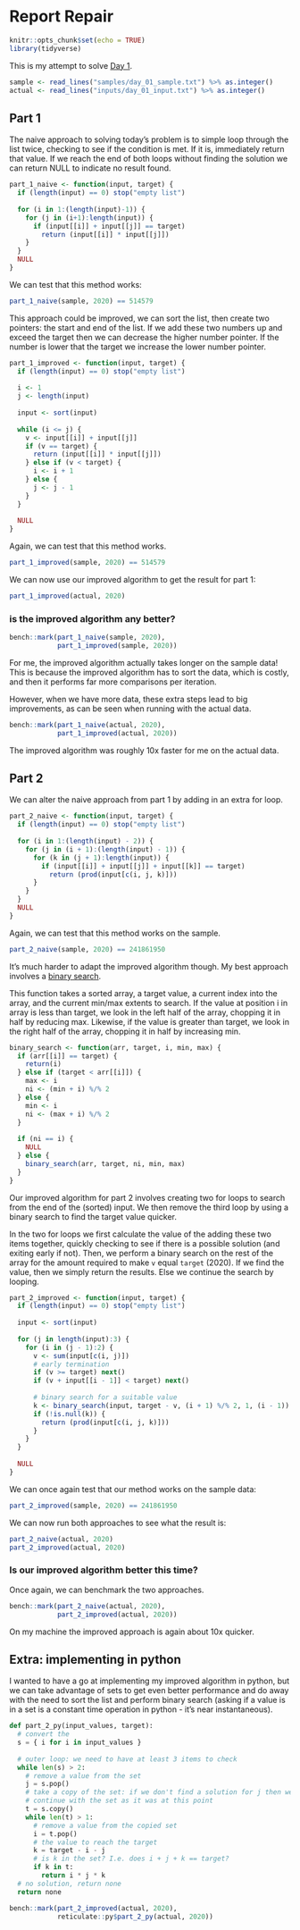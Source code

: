 # Report Repair

```r
knitr::opts_chunk$set(echo = TRUE)
library(tidyverse)
```

This is my attempt to solve [Day 1](https://adventofcode.com/2020/day/1).

```r
sample <- read_lines("samples/day_01_sample.txt") %>% as.integer()
actual <- read_lines("inputs/day_01_input.txt") %>% as.integer()
```

## Part 1

The naive approach to solving today's problem is to simple loop through the list twice, checking to see if the condition
is met. If it is, immediately return that value. If we reach the end of both loops without finding the solution we can
return NULL to indicate no result found.

```r
part_1_naive <- function(input, target) {
  if (length(input) == 0) stop("empty list")
  
  for (i in 1:(length(input)-1)) {
    for (j in (i+1):length(input)) {
      if (input[[i]] + input[[j]] == target)
        return (input[[i]] * input[[j]])
    }
  }
  NULL
}
```

We can test that this method works:
```r
part_1_naive(sample, 2020) == 514579
```

This approach could be improved, we can sort the list, then create two pointers: the start and end of the list. If we
add these two numbers up and exceed the target then we can decrease the higher number pointer. If the number is lower
that the target we increase the lower number pointer.

```r
part_1_improved <- function(input, target) {
  if (length(input) == 0) stop("empty list")
  
  i <- 1
  j <- length(input)
  
  input <- sort(input)
  
  while (i <= j) {
    v <- input[[i]] + input[[j]]
    if (v == target) {
      return (input[[i]] * input[[j]])
    } else if (v < target) {
      i <- i + 1
    } else {
      j <- j - 1
    }
  }
  
  NULL
}
```

Again, we can test that this method works.

```r
part_1_improved(sample, 2020) == 514579
```

We can now use our improved algorithm to get the result for part 1:

```r
part_1_improved(actual, 2020)
```

### is the improved algorithm any better?

```r
bench::mark(part_1_naive(sample, 2020),
            part_1_improved(sample, 2020))
```

For me, the improved algorithm actually takes longer on the sample data! This is because the improved algorithm has to
sort the data, which is costly, and then it performs far more comparisons per iteration.

However, when we have more data, these extra steps lead to big improvements, as can be seen when running with the actual
data.

```r
bench::mark(part_1_naive(actual, 2020),
            part_1_improved(actual, 2020))
```

The improved algorithm was roughly 10x faster for me on the actual data.

## Part 2

We can alter the naive approach from part 1 by adding in an extra for loop.

```r
part_2_naive <- function(input, target) {
  if (length(input) == 0) stop("empty list")
  
  for (i in 1:(length(input) - 2)) {
    for (j in (i + 1):(length(input) - 1)) {
      for (k in (j + 1):length(input)) {
        if (input[[i]] + input[[j]] + input[[k]] == target)
          return (prod(input[c(i, j, k)]))
      }
    }
  }
  NULL
}
```

Again, we can test that this method works on the sample.

```r
part_2_naive(sample, 2020) == 241861950
```

It's much harder to adapt the improved algorithm though. My best approach involves a [binary search](https://en.wikipedia.org/wiki/Binary_search_algorithm).

This function takes a sorted array, a target value, a current index into the array, and the current min/max extents to
search. If the value at position i in array is less than target, we look in the left half of the array, chopping it in
half by reducing max. Likewise, if the value is greater than target, we look in the right half of the array, chopping it
in half by increasing min.

```r
binary_search <- function(arr, target, i, min, max) {
  if (arr[[i]] == target) {
    return(i)
  } else if (target < arr[[i]]) {
    max <- i
    ni <- (min + i) %/% 2
  } else {
    min <- i
    ni <- (max + i) %/% 2
  }
  
  if (ni == i) {
    NULL
  } else {
    binary_search(arr, target, ni, min, max)
  }
}
```

Our improved algorithm for part 2 involves creating two for loops to search from the end of the (sorted) input. We then
remove the third loop by using a binary search to find the target value quicker.

In the two for loops we first calculate the value of the adding these two items together, quickly checking to see if
there is a possible solution (and exiting early if not). Then, we perform a binary search on the rest of the array for
the amount required to make `v` equal `target` (2020). If we find the value, then we simply return the results. Else we
continue the search by looping.

```r
part_2_improved <- function(input, target) {
  if (length(input) == 0) stop("empty list")
  
  input <- sort(input)
  
  for (j in length(input):3) {
    for (i in (j - 1):2) {
      v <- sum(input[c(i, j)])
      # early termination
      if (v >= target) next()
      if (v + input[[i - 1]] < target) next()
      
      # binary search for a suitable value
      k <- binary_search(input, target - v, (i + 1) %/% 2, 1, (i - 1))
      if (!is.null(k)) {
        return (prod(input[c(i, j, k)]))
      }
    }
  }
  
  NULL
}
```

We can once again test that our method works on the sample data:

```r
part_2_improved(sample, 2020) == 241861950
```

We can now run both approaches to see what the result is:

```r
part_2_naive(actual, 2020)
part_2_improved(actual, 2020)
```

### Is our improved algorithm better this time?

Once again, we can benchmark the two approaches.

```r
bench::mark(part_2_naive(actual, 2020),
            part_2_improved(actual, 2020))
```

On my machine the improved approach is again about 10x quicker.

## Extra: implementing in python

I wanted to have a go at implementing my improved algorithm in python, but we can take advantage of sets to get even
better performance and do away with the need to sort the list and perform binary search (asking if a value is in a set
is a constant time operation in python - it's near instantaneous).

```python
def part_2_py(input_values, target):
  # convert the 
  s = { i for i in input_values }
  
  # outer loop: we need to have at least 3 items to check
  while len(s) > 2:
    # remove a value from the set
    j = s.pop()
    # take a copy of the set: if we don't find a solution for j then we need to
    # continue with the set as it was at this point
    t = s.copy()
    while len(t) > 1:
      # remove a value from the copied set
      i = t.pop()
      # the value to reach the target
      k = target - i - j
      # is k in the set? I.e. does i + j + k == target?
      if k in t:
        return i * j * k
  # no solution, return none
  return none
```


```r
bench::mark(part_2_improved(actual, 2020),
            reticulate::py$part_2_py(actual, 2020))
```
